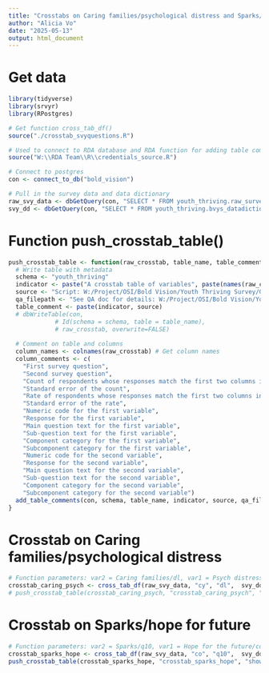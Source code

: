```yaml
---
title: "Crosstabs on Caring families/psychological distress and Sparks/hope for future"
author: "Alicia Vo"
date: "2025-05-13"
output: html_document
---
```


# Get data
```r
library(tidyverse)
library(srvyr)
library(RPostgres)

# Get function cross_tab_df()
source("./crosstab_svyquestions.R")

# Used to connect to RDA database and RDA function for adding table comments
source("W:\\RDA Team\\R\\credentials_source.R")

# Connect to postgres
con <- connect_to_db("bold_vision")

# Pull in the survey data and data dictionary
raw_svy_data <- dbGetQuery(con, "SELECT * FROM youth_thriving.raw_survey_data")
svy_dd <- dbGetQuery(con, "SELECT * FROM youth_thriving.bvys_datadictionary_2024")
```
# Function push_crosstab_table()
```r
push_crosstab_table <- function(raw_crosstab, table_name, table_comment){
  # Write table with metadata
  schema <- "youth_thriving"
  indicator <- paste("A crosstab table of variables", paste(names(raw_crosstab)[1:2], collapse = " and "), table_comment)
  source <- "Script: W:/Project/OSI/Bold Vision/Youth Thriving Survey/GitHub/AV/boldvision_youththriving/Descriptive and Demographic Analyses/crosstabs_caring_psych_sparks_hope.Rmd "
  qa_filepath <- "See QA doc for details: W:/Project/OSI/Bold Vision/Youth Thriving Survey/Documentation/QA_crosstabs_caring_psych_sparks_hope.docx"
  table_comment <- paste(indicator, source)
  # dbWriteTable(con, 
             # Id(schema = schema, table = table_name), 
             # raw_crosstab, overwrite=FALSE)
  
  # Comment on table and columns
  column_names <- colnames(raw_crosstab) # Get column names
  column_comments <- c(
    "First survey question",
    "Second survey question",
    "Count of respondents whose responses match the first two columns in this table",
    "Standard error of the count",
    "Rate of respondents whose responses match the first two columns in this table",
    "Standard error of the rate",
    "Numeric code for the first variable",
    "Response for the first variable",
    "Main question text for the first variable",
    "Sub-question text for the first variable",
    "Component category for the first variable",
    "Subcomponent category for the first variable",
    "Numeric code for the second variable",
    "Response for the second variable",
    "Main question text for the second variable",
    "Sub-question text for the second variable",
    "Component category for the second variable",
    "Subcomponent category for the second variable")
  add_table_comments(con, schema, table_name, indicator, source, qa_filepath, column_names, column_comments)
}
```

# Crosstab on Caring families/psychological distress 
```r
# Function parameters: var2 = Caring families/dl, var1 = Psych distress/cy
crosstab_caring_psych <- cross_tab_df(raw_svy_data, "cy", "dl",  svy_dd)
# push_crosstab_table(crosstab_caring_psych, "crosstab_caring_psych", "showing psychological distress (i.e. feelings of worthlessness) by caring families and relationships (i.e. when I have a problem, I have someone who will be there for me)")
```

# Crosstab on Sparks/hope for future
```r
# Function parameters: var2 = Sparks/q10, var1 = Hope for the future/co
crosstab_sparks_hope <- cross_tab_df(raw_svy_data, "co", "q10",  svy_dd)
push_crosstab_table(crosstab_sparks_hope, "crosstab_sparks_hope", "showing hope for the future by whether or not the respondent has a spark")
```


